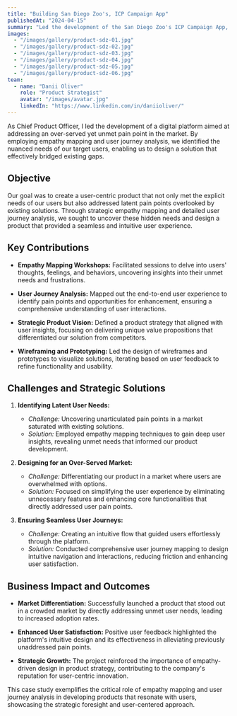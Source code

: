 ```yaml
---
title: "Building San Diego Zoo's, ICP Campaign App"
publishedAt: "2024-04-15"
summary: "Led the development of the San Diego Zoo's ICP Campaign App, aligning product strategy with customer profiling and user journey insights to deliver tailored experiences that maximized engagement and retention."
images:
  - "/images/gallery/product-sdz-01.jpg"
  - "/images/gallery/product-sdz-02.jpg"
  - "/images/gallery/product-sdz-03.jpg"
  - "/images/gallery/product-sdz-04.jpg"
  - "/images/gallery/product-sdz-05.jpg"
  - "/images/gallery/product-sdz-06.jpg"
team:
  - name: "Danii Oliver"
    role: "Product Strategist"
    avatar: "/images/avatar.jpg"
    linkedIn: "https://www.linkedin.com/in/daniioliver/"
---
```


As Chief Product Officer, I led the development of a digital platform aimed at addressing an over-served yet unmet pain point in the market. By employing empathy mapping and user journey analysis, we identified the nuanced needs of our target users, enabling us to design a solution that effectively bridged existing gaps.

## Objective

Our goal was to create a user-centric product that not only met the explicit needs of our users but also addressed latent pain points overlooked by existing solutions. Through strategic empathy mapping and detailed user journey analysis, we sought to uncover these hidden needs and design a product that provided a seamless and intuitive user experience.

## Key Contributions

- **Empathy Mapping Workshops:** Facilitated sessions to delve into users' thoughts, feelings, and behaviors, uncovering insights into their unmet needs and frustrations.

- **User Journey Analysis:** Mapped out the end-to-end user experience to identify pain points and opportunities for enhancement, ensuring a comprehensive understanding of user interactions.

- **Strategic Product Vision:** Defined a product strategy that aligned with user insights, focusing on delivering unique value propositions that differentiated our solution from competitors.

- **Wireframing and Prototyping:** Led the design of wireframes and prototypes to visualize solutions, iterating based on user feedback to refine functionality and usability.

## Challenges and Strategic Solutions

1. **Identifying Latent User Needs:**  
   - *Challenge:* Uncovering unarticulated pain points in a market saturated with existing solutions.  
   - *Solution:* Employed empathy mapping techniques to gain deep user insights, revealing unmet needs that informed our product development.

2. **Designing for an Over-Served Market:**  
   - *Challenge:* Differentiating our product in a market where users are overwhelmed with options.  
   - *Solution:* Focused on simplifying the user experience by eliminating unnecessary features and enhancing core functionalities that directly addressed user pain points.

3. **Ensuring Seamless User Journeys:**  
   - *Challenge:* Creating an intuitive flow that guided users effortlessly through the platform.  
   - *Solution:* Conducted comprehensive user journey mapping to design intuitive navigation and interactions, reducing friction and enhancing user satisfaction.

## Business Impact and Outcomes

- **Market Differentiation:** Successfully launched a product that stood out in a crowded market by directly addressing unmet user needs, leading to increased adoption rates.

- **Enhanced User Satisfaction:** Positive user feedback highlighted the platform's intuitive design and its effectiveness in alleviating previously unaddressed pain points.

- **Strategic Growth:** The project reinforced the importance of empathy-driven design in product strategy, contributing to the company's reputation for user-centric innovation.

This case study exemplifies the critical role of empathy mapping and user journey analysis in developing products that resonate with users, showcasing the strategic foresight and user-centered approach.

